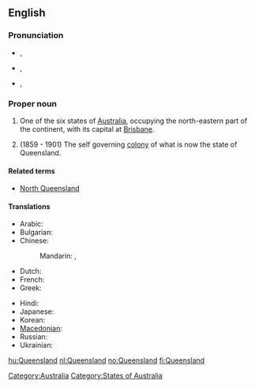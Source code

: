 ==English==
{{wikipedia}}

===Pronunciation===
* {{a|AusE}} {{IPA|/ˈkwɪːnzˌlæːnd/}}, {{SAMPA|/"kwI:nz%l{nd/}}
* {{a|UK}} {{IPA|/ˈkwiːnz.lænd/}}, {{SAMPA|/"kwi:nz.l{nd/}}
* {{a|US}} {{IPA|/ˈkwiːnzlənd/}}, {{SAMPA|/"kwi:nzl@nd/}}

===Proper noun===
{{en-proper noun}}

# One of the six states of [[Australia]], occupying the north-eastern part of the continent, with its capital at [[Brisbane]].
# {{historical}} (1859 - 1901) The self governing [[colony]] of what is now the state of Queensland.

====Related terms====
* [[North Queensland]]

====Translations====
{{trans-top|Australian state}}
* Arabic: {{t|ar|كوينزلاند|m|tr=kwinzland|sc=Arab}}
* Bulgarian: {{t-|bg|Куиинсланд}}
* Chinese:
*: Mandarin: {{t|zh|昆士蘭|sc=Hani}}, {{t|zh|昆士兰|tr=Kūnshìlán|sc=Hani}}
* Dutch: {{t+|nl|Queensland}}
* French: {{t-|fr|Queensland|m}}
* Greek: {{t|el|Κουΐνσλαντ|tr=Kouḯnslant|sc=Grek}}
{{trans-mid}}
* Hindi: {{t|hi|क्वींसलैंड|tr=kvīnslaiṇḍ|sc=Deva}}
* Japanese: {{t|ja|クイーンズラン|tr=Kuīnzurando|sc=Jpan}}
* Korean: {{t|ko|퀸즐랜드|tr=Kwinjeullaendeu|sc=Kore}}
* [[Macedonian]]: {{t|mk|Квинсленд|m|tr=Kvínslend}}
* Russian: {{t|ru|Квинсленд|m|tr=Kvínslend}}
* Ukrainian: {{t|uk|Квінсленд|m|tr=Kvínslend|sc=Cyrl}}
{{trans-bottom}}

[[Category:Australia]]
[[Category:States of Australia]]

[[hu:Queensland]]
[[nl:Queensland]]
[[no:Queensland]]
[[fi:Queensland]]
